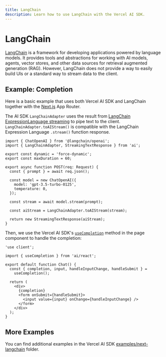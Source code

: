 ```yaml
---
title: LangChain
description: Learn how to use LangChain with the Vercel AI SDK.
---
```


# LangChain

[LangChain](https://js.langchain.com/docs/) is a framework for developing applications powered by language models.
It provides tools and abstractions for working with AI models, agents, vector stores, and other data sources for retrieval augmented generation (RAG).
However, LangChain does not provide a way to easily build UIs or a standard way to stream data to the client.

## Example: Completion

Here is a basic example that uses both Vercel AI SDK and LangChain together with the [Next.js](https://nextjs.org/docs) App Router.

The AI SDK `LangChainAdapter` uses the result from [LangChain ExpressionLanguage streaming](https://js.langchain.com/docs/expression_language/streaming) to pipe text to the client.
`LangChainAdapter.toAIStream()` is compatible with the LangChain Expression Language `.stream()` function response.

```tsx filename="app/api/completion/route.ts" highlight={"17"}
import { ChatOpenAI } from '@langchain/openai';
import { LangChainAdapter, StreamingTextResponse } from 'ai';

export const dynamic = 'force-dynamic';
export const maxDuration = 60;

export async function POST(req: Request) {
  const { prompt } = await req.json();

  const model = new ChatOpenAI({
    model: 'gpt-3.5-turbo-0125',
    temperature: 0,
  });

  const stream = await model.stream(prompt);

  const aiStream = LangChainAdapter.toAIStream(stream);

  return new StreamingTextResponse(aiStream);
}
```

Then, we use the Vercel AI SDK's [`useCompletion`](/docs/ai-sdk-ui/completion) method in the page component to handle the completion:

```tsx filename="app/page.tsx"
'use client';

import { useCompletion } from 'ai/react';

export default function Chat() {
  const { completion, input, handleInputChange, handleSubmit } =
    useCompletion();

  return (
    <div>
      {completion}
      <form onSubmit={handleSubmit}>
        <input value={input} onChange={handleInputChange} />
      </form>
    </div>
  );
}
```

## More Examples

You can find additional examples in the Vercel AI SDK [examples/next-langchain](https://github.com/vercel/ai/tree/main/examples/next-langchain) folder.
